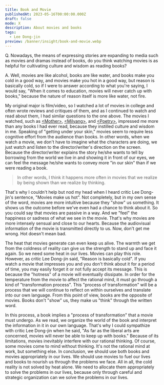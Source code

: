 ```yaml
---
title: Book and Movie
publishedAt: 2023-05-16T00:00:00.000Z
draft: false
mode: X
description: About movies and books
tags:
  - Lee Dong-jin
preview: /banner/insight/book-and-movie.webp
---
```


<Callout reference="-Critic Lee Dong-jin. The original museum of the calm man">
Q. Nowadays, the means of expressing stories are expanding to media such as movies and dramas instead of books, do you think watching movies is as helpful for cultivating culture and wisdom as reading books?

A. Well, movies are like alcohol, books are like water, and books make you cold in a good way, and movies make you hot in a good way, but reason is basically cold, so if I were to answer according to what you're saying, I would say, "When it comes to education, movies will never catch up with books," because the nature of reason itself is more like water, not fire.

</Callout>

My original major is film/video, so I watched a lot of movies in college and often wrote reviews and critiques of them, and as I continued to watch and read about them, I had similar questions to the one above. The movies I watched, such as [\<Mother\>](https://www.imdb.com/title/tt1216496/), [\<Milyang\>](https://www.imdb.com/title/tt0817225/), and [\<Poetry\>](https://www.imdb.com/title/tt1287878/), impressed me more than any books I had ever read, because they instilled culture and wisdom in me. Speaking of "getting under your skin," movies seem to require less cognitive effort from the audience than books. In other words, when we watch a movie, we don't have to imagine what the characters are doing, we just watch and listen to the director/writer's direction on the screen. Because the director/writer explains the story he/she wants to tell by borrowing from the world we live in and showing it in front of our eyes, we can feel the message he/she wants to convey more "in our skin" than if we were reading a book.

> In other words, I think it happens more often in movies that we realize by being shown than we realize by thinking.

That's why I couldn't help but nod my head when I heard critic Lee Dong-jin's sentence, "Movies make us hot". Not completely, but in my own sense of the word, movies are more intuitive because they "show" us something. It shows us the outcome before we've even had a chance to think about it. So you could say that movies are passive in a way. And we "feel" the happiness or sadness of what we see in the movie. That's why movies are more intensely sensual and close to our hearts. Because the audiovisual information of the movie is transmitted directly to us.
Now, don't get me wrong. Hot doesn't mean bad.

The heat that movies generate can even keep us alive. The warmth we get from the coldness of reality can give us the strength to stand up and face it again. So we need some heat in our lives. Movies can play this role.
However, as critic Lee Dong-jin said, "Reason is basically cold". If you watch a movie that impresses you and you don't think about it for a period of time, you may easily forget it or not fully accept its message. This is because the "hotness" of a movie will eventually dissipate. In order for the temperature from the movie to affect the rational mind, it must go through a kind of "transformation process". This "process of transformation" will be a process that we will continue to reflect on within ourselves and translate into our own language.
From this point of view, books are the opposite of movies. Books don't "show" us, they make us "think" through the written word.

In this process, a book implies a "process of transformation" that a movie must undergo. As we read, we organize the world of the book and interpret the information in it in our own language.
That's why I could sympathize with critic Lee Dong-jin when he said, "As far as the liberal arts are concerned, movies will never be able to keep up with books." Because of its limitations, movies inevitably interfere with our rational thinking. Of course, some movies come to mind without thinking.
It's not the rational mind at work, but something else. In conclusion, we should use both books and movies appropriately in our lives. We should use movies to fuel our lives and books to nourish us through the problems we face. All in all, the cold reality is not solved by heat alone. We need to allocate them appropriately to solve the problems in our lives, because only through careful and strategic organization can we solve the problems in our lives.
